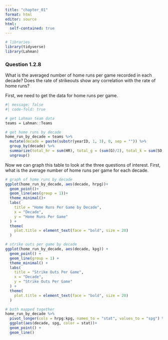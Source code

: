 ```yaml
---
title: "chapter_01"
format: html
editor: source
html:
  self-contained: true
---
```


```r
# libraries 
library(tidyverse)
library(Lahman)
```


### Question 1.2.8 
What is the averaged number of home runs per game recorded in each decade? Does the rate of strikeouts show any correlation with the rate of home runs?

First, we need to get the data for home runs per game.  
```r
#| message: false
#| code-fold: true

# get Lahman team data 
teams = Lahman::Teams

# get home runs by decade 
home_run_by_decade = teams %>% 
  mutate(decade = paste(substr(yearID, 1, 3), 0, sep = "")) %>% 
  group_by(decade) %>% 
  summarize(total_hr = sum(HR), total_g = (sum(G)/2), total_k = sum(SO, na.rm = T), hrpg = total_hr/total_g, kpg = total_k/total_g) %>% 
  ungroup()
```

Now we can graph this table to look at the three questions of interest. First, what is the average number of home runs per game for each decade. 

```r
# graph of home runs by decade 
ggplot(home_run_by_decade, aes(decade, hrpg))+
  geom_point()+
  geom_line(aes(group = 1))+
  theme_minimal()+
  labs(
    title = "Home Runs Per Game by Decade",
    x = "Decade",
    y = "Home Runs Per Game"
  ) +
  theme(
    plot.title = element_text(face = "bold", size = 20)
  )
```
```r
# strike outs per game by decade 
ggplot(home_run_by_decade, aes(decade, kpg)) + 
  geom_point() + 
  geom_line(group = 1) +
  theme_minimal() +
  labs(
    title = "Strike Outs Per Game",
    x = "Decade", 
    y = "Strike Outs Per Game"
  ) + 
  theme(
    plot.title = element_text(face = "bold", size = 20)
  )
```
```r
# both mapped together 
home_run_by_decade %>% 
  pivot_longer(cols = hrpg:kpg, names_to = "stat", values_to = "spg") %>% 
  ggplot(aes(decade, spg, color = stat))+
  geom_point() + 
  geom_line()
```
